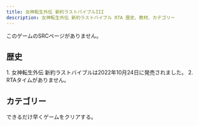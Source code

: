 ```yaml
---
title: 女神転生外伝 新約ラストバイブルIII
description: 女神転生外伝 新約ラストバイブル RTA 歴史、教材、カテゴリー
---
```



<DocsHero 
    content="女神転生外伝 新約ラストバイブルIIIは携帯用ゲーム。。"
    srcUrl={cover}
    alt="女神転生外伝 新約ラストバイブルII Cover"
/>

<Card title='ランキング'>このゲームのSRCページがありません。</Card>

## 歴史

<Tabs>
<TabItem label="Any%">
<Steps> 
1. 女神転生外伝 新約ラストバイブルは2022年10月24日に発売されました。
2. RTAタイムがありません。
</Steps>
</TabItem>
</Tabs>

## カテゴリー
<CardGrid>
    <Card title="Any%">できるだけ早くゲームをクリアする。</Card>
</CardGrid>